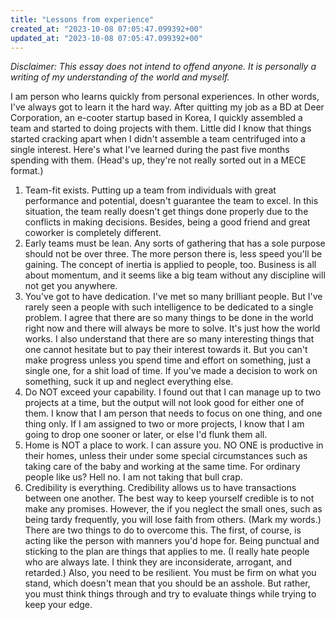 ```yaml
---
title: "Lessons from experience"
created_at: "2023-10-08 07:05:47.099392+00"
updated_at: "2023-10-08 07:05:47.099392+00"
---
```


*Disclaimer: This essay does not intend to offend anyone. It is personally a writing of my understanding of the world and myself.*

I am person who learns quickly from personal experiences. In other words, I've always got to learn it the hard way. After quitting my job as a BD at Deer Corporation, an e-cooter startup based in Korea, I quickly assembled a team and started to doing projects with them. Little did I know that things started cracking apart when I didn't assemble a team centrifuged into a single interest. Here's what I've learned during the past five months spending with them. (Head's up, they're not really sorted out in a MECE format.)

1. Team-fit exists. Putting up a team from individuals with great performance and potential, doesn't guarantee the team to excel. In this situation, the team really doesn't get things done properly due to the conflicts in making decisions. Besides, being a good friend and great coworker is completely different.
2. Early teams must be lean. Any sorts of gathering that has a sole purpose should not be over three. The more person there is, less speed you'll be gaining. The concept of inertia is applied to people, too. Business is all about momentum, and it seems like a big team without any discipline will not get you anywhere.
3. You've got to have dedication. I've met so many brilliant people. But I've rarely seen a people with such intelligence to be dedicated to a single problem. I agree that there are so many things to be done in the world right now and there will always be more to solve. It's just how the world works. I also understand that there are so many interesting things that one cannot hesitate but to pay their interest towards it. But you can't make progress unless you spend time and effort on something, just a single one, for a shit load of time. If you've made a decision to work on something, suck it up and neglect everything else.
4. Do NOT exceed your capability. I found out that I can manage up to two projects at a time, but the output will not look good for either one of them. I know that I am person that needs to focus on one thing, and one thing only. If I am assigned to two or more projects, I know that I am going to drop one sooner or later, or else I'd flunk them all.
5. Home is NOT a place to work. I can assure you. NO ONE is productive in their homes, unless their under some special circumstances such as taking care of the baby and working at the same time. For ordinary people like us? Hell no. I am not taking that bull crap.
6. Credibility is everything. Credibility allows us to have transactions between one another. The best way to keep yourself credible is to not make any promises. However, the if you neglect the small ones, such as being tardy frequently, you will lose faith from others. (Mark my words.) There are two things to do to overcome this. The first, of course, is acting like the person with manners you'd hope for. Being punctual and sticking to the plan are things that applies to me. (I really hate people who are always late. I think they are inconsiderate, arrogant, and retarded.) Also, you need to be resilient. You must be firm on what you stand, which doesn't mean that you should be an asshole. But rather, you must think things through and try to evaluate things while trying to keep your edge.
